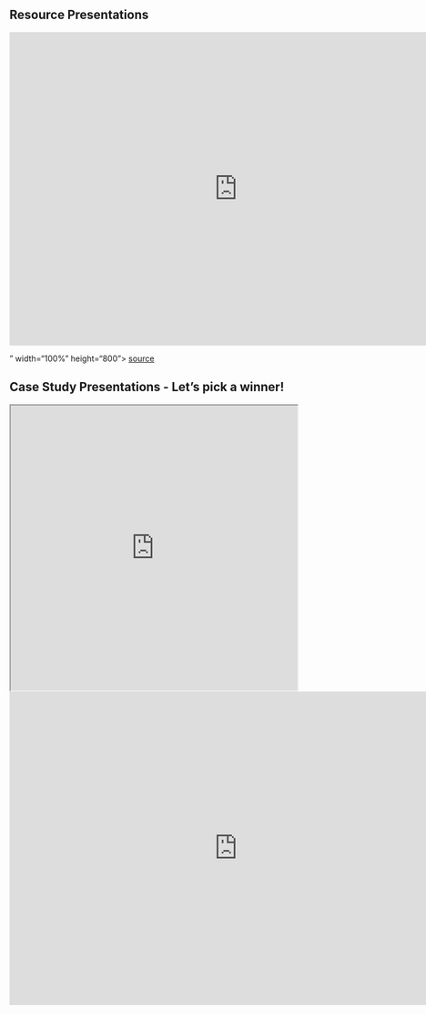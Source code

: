## Resource Presentations

<iframe src="https://buffalo.box.com/s/wtqkvrgosj6xmtcuwa5oppsj04ttymjk" width="800" height="550" frameborder="0" allowfullscreen webkitallowfullscreen msallowfullscreen></iframe>"
  width="100%" height="800">
[source](https://buffalo.box.com/s/wtqkvrgosj6xmtcuwa5oppsj04ttymjk)

## Case Study Presentations -  Let's pick a winner!

<iframe src="https://wheelofnames.com/bw4-gdt" width="100%" height="500"> </iframe>
<iframe src="https://buffalo.app.box.com/embed/s/74r8gc4r9j8ly3ncx9kyt2xsxw0uaaiu?sortColumn=date&view=list" width="800" height="550" frameborder="0" allowfullscreen webkitallowfullscreen msallowfullscreen></iframe>
